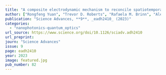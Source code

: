 ```yaml
---
title: "A composite electrodynamic mechanism to reconcile spatiotemporally resolved exciton transport in quantum dot superlattices"
author: ["Rongfeng Yuan", "Trevor D. Roberts", "Rafaela M. Brinn", "Alexander A. Choi", "Ha H. Park", "Chang Yan", "Justin C. Ondry", "Siamak Khorasani", "David J. Masiello", "Ke Xu", "A. Paul Alivisatos", "Naomi S. Ginsberg"]
publication: "Science Advances, **9**, _eadh2410_ (2023)"
categories:
  - "nanophotonics-quantum_optics"
url_source: https://www.science.org/doi/10.1126/sciadv.adh2410
url_preprint: 
journ: "Science Advances"
issue: 9
page: eadh2410
year: 2023
image: featured.jpg
pub_number: 82
---
```

